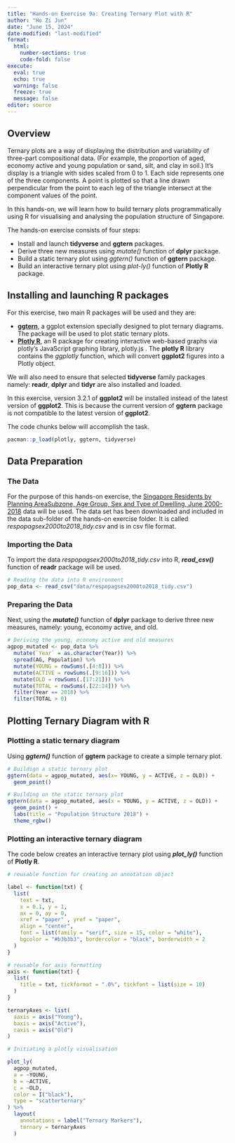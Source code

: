 ```yaml
---
title: "Hands-on Exercise 9a: Creating Ternary Plot with R"
author: "Ho Zi Jun"
date: "June 15, 2024"
date-modified: "last-modified"
format: 
  html:
    number-sections: true
    code-fold: false
execute:
  eval: true
  echo: true
  warning: false
  freeze: true
  message: false
editor: source
---
```


## Overview

Ternary plots are a way of displaying the distribution and variability of three-part compositional data. (For example, the proportion of aged, economy active and young population or sand, silt, and clay in soil.) It’s display is a triangle with sides scaled from 0 to 1. Each side represents one of the three components. A point is plotted so that a line drawn perpendicular from the point to each leg of the triangle intersect at the component values of the point.

In this hands-on, we will learn how to build ternary plots programmatically using R for visualising and analysing the population structure of Singapore.

The hands-on exercise consists of four steps:

-   Install and launch **tidyverse** and **ggtern** packages.
-   Derive three new measures using *mutate()* function of **dplyr** package.
-   Build a static ternary plot using *ggtern()* function of **ggtern** package.
-   Build an interactive ternary plot using *plot-ly()* function of **Plotly R** package.

## Installing and launching R packages

For this exercise, two main R packages will be used and they are:

-   [**ggtern**](http://www.ggtern.com/), a ggplot extension specially designed to plot ternary diagrams. The package will be used to plot static ternary plots.
-   [**Plotly R**](https://plot.ly/r/), an R package for creating interactive web-based graphs via plotly’s JavaScript graphing library, plotly.js . The **plotly R** library contains the *ggplotly* function, which will convert **ggplot2** figures into a Plotly object.

We will also need to ensure that selected **tidyverse** family packages namely: **readr**, **dplyr** and **tidyr** are also installed and loaded.

In this exercise, version 3.2.1 of **ggplot2** will be installed instead of the latest version of **ggplot2**. This is because the current version of **ggtern** package is not compatible to the latest version of **ggplot2**.

The code chunks below will accomplish the task.

```r
pacman::p_load(plotly, ggtern, tidyverse)
```

## Data Preparation

### The Data

For the purpose of this hands-on exercise, the [Singapore Residents by Planning AreaSubzone, Age Group, Sex and Type of Dwelling, June 2000-2018](https://www.singstat.gov.sg/find-data/search-by-theme/population/geographic-distribution/latest-data) data will be used. The data set has been downloaded and included in the data sub-folder of the hands-on exercise folder. It is called *respopagsex2000to2018_tidy.csv* and is in csv file format.

### Importing the Data

To import the data *respopagsex2000to2018_tidy.csv* into R, ***read_csv()*** function of **readr** package will be used.

```r
# Reading the data into R environment
pop_data <- read_csv("data/respopagsex2000to2018_tidy.csv")
```

### Preparing the Data

Next, using the ***mutate()*** function of **dplyr** package to derive three new measures, namely: young, economy active, and old.

```r
# Deriving the young, economy active and old measures
agpop_mutated <- pop_data %>%
  mutate(`Year` = as.character(Year)) %>%
  spread(AG, Population) %>%
  mutate(YOUNG = rowSums(.[4:8])) %>%
  mutate(ACTIVE = rowSums(.[9:16])) %>%
  mutate(OLD = rowSums(.[17:21])) %>%
  mutate(TOTAL = rowSums(.[22:24])) %>%
  filter(Year == 2018) %>%
  filter(TOTAL > 0)
```

## Plotting Ternary Diagram with R

### Plotting a static ternary diagram

Using ***ggtern()*** function of **ggtern** package to create a simple ternary plot.

```r
# Buildign a static ternary plot
ggtern(data = agpop_mutated, aes(x= YOUNG, y = ACTIVE, z = OLD)) +
  geom_point()
```

```r
# Building on the static ternary plot
ggtern(data = agpop_mutated, aes(x = YOUNG, y = ACTIVE, z = OLD)) +
  geom_point() +
  labs(title = "Population Structure 2018") +
  theme_rgbw()
```

### Plotting an interactive ternary diagram

The code below creates an interactive ternary plot using ***plot_ly()*** function of **Plotly R**.

```r
# reusable function for creating an annotation object

label <- function(txt) {
  list(
    text = txt,
    x = 0.1, y = 1,
    ax = 0, ay = 0,
    xref = "paper" , yref = "paper",
    align = "center",
    font = list(family = "serif", size = 15, color = "white"),
    bgcolor = "#b3b3b3", bordercolor = "black", borderwidth = 2
  )
}

# reusable for axis formatting
axis <- function(txt) {
  list(
    title = txt, tickformat = ".0%", tickfont = list(size = 10) 
  )
}

ternaryAxes <- list(
  aaxis = axis("Young"),
  baxis = axis("Active"),
  caxis = axis("Old")
)

# Initiating a plotly visualisation

plot_ly(
  agpop_mutated,
  a = ~YOUNG,
  b = ~ACTIVE,
  c = ~OLD,
  color = I("black"),
  type = "scatterternary"
) %>%
  layout(
    annotations = label("Ternary Markers"),
    ternary = ternaryAxes
  )
```